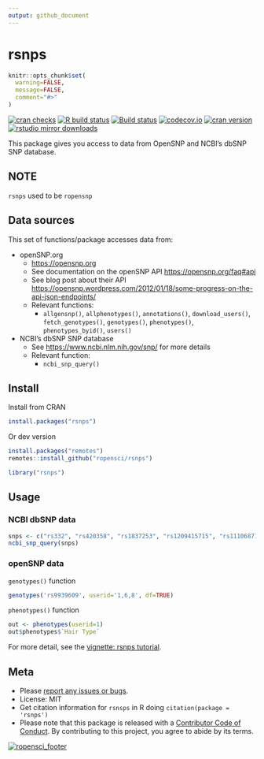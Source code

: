 ```yaml
---
output: github_document
---
```

<!-- README.md is generated from README.Rmd. Please edit that file -->

rsnps
=====

```r
knitr::opts_chunk$set(
  warning=FALSE,
  message=FALSE,
  comment="#>"
)
```

[![cran checks](https://cranchecks.info/badges/worst/rsnps)](https://cranchecks.info/pkgs/rsnps/)
[![R build status](https://github.com/ropensci/rsnps/workflows/R-CMD-check/badge.svg)](https://github.com/ropensci/rsnps/actions)
[![Build status](https://ci.appveyor.com/api/projects/status/d2lv98726u6t9ut5/branch/master)](https://ci.appveyor.com/project/sckott/rsnps/branch/master/)
[![codecov.io](https://codecov.io/github/ropensci/rsnps/coverage.svg?branch=master)](https://codecov.io/github/ropensci/rsnps?branch=master)
[![cran version](https://www.r-pkg.org/badges/version/rsnps)](https://cran.r-project.org/package=rsnps)
[![rstudio mirror downloads](https://cranlogs.r-pkg.org/badges/rsnps?color=E664A4)](https://github.com/r-hub/cranlogs.app)


This package gives you access to data from OpenSNP and NCBI's dbSNP SNP database.

## NOTE

`rsnps` used to be `ropensnp`


## Data sources

This set of functions/package accesses data from:

+ openSNP.org
	+ <https://opensnp.org>
	+ See documentation on the openSNP API <https://opensnp.org/faq#api>
	+ See blog post about their API <https://opensnp.wordpress.com/2012/01/18/some-progress-on-the-api-json-endpoints/>
	+ Relevant functions:
		+ `allgensnp()`, `allphenotypes()`, `annotations()`, `download_users()`, 
		`fetch_genotypes()`, `genotypes()`, `phenotypes()`, `phenotypes_byid()`, `users()`

+ NCBI's dbSNP SNP database
	+ See <https://www.ncbi.nlm.nih.gov/snp/> for more details
	+ Relevant function:
		+ `ncbi_snp_query()`

## Install

Install from CRAN

```r
install.packages("rsnps")
```

Or dev version

```r
install.packages("remotes")
remotes::install_github("ropensci/rsnps")
```

```r
library("rsnps")
```

## Usage

### NCBI dbSNP data

```r
snps <- c("rs332", "rs420358", "rs1837253", "rs1209415715", "rs111068718")
ncbi_snp_query(snps)
```

### openSNP data

`genotypes()` function

```r
genotypes('rs9939609', userid='1,6,8', df=TRUE)
```

`phenotypes()` function

```r
out <- phenotypes(userid=1)
out$phenotypes$`Hair Type`
```

For more detail, see the [vignette: rsnps tutorial](https://github.com/ropensci/rsnps/tree/master/vignettes).

## Meta

* Please [report any issues or bugs](https://github.com/ropensci/rsnps/issues/).
* License: MIT
* Get citation information for `rsnsps` in R doing `citation(package = 'rsnps')`
* Please note that this package is released with a [Contributor Code of Conduct](https://ropensci.org/code-of-conduct/). By contributing to this project, you agree to abide by its terms.

[![ropensci_footer](https://ropensci.org/public_images/github_footer.png)](https://ropensci.org)
